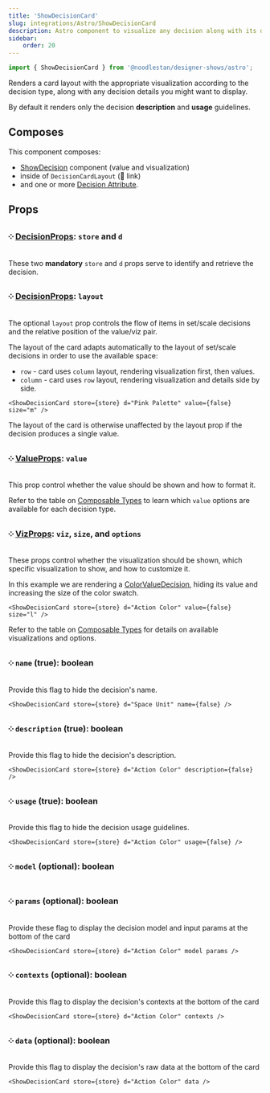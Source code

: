```yaml
---
title: 'ShowDecisionCard'
slug: integrations/Astro/ShowDecisionCard
description: Astro component to visualize any decision along with its details in a card layout.
sidebar:
    order: 20
---
```





```ts
import { ShowDecisionCard } from '@noodlestan/designer-shows/astro';
```

Renders a card layout with the appropriate visualization according to the decision type, along with any decision details you might want to display.

By default it renders only the decision **description** and **usage** guidelines.

<ShowDecisionCard store={store} d="Action Color" />

## Composes

This component composes:

-   [ShowDecision](/integrations/Astro/ShowDecision) component (value and visualization)
-   inside of `DecisionCardLayout` (🚧 link)
-   and one or more [Decision Attribute](/integrations/Astro/Composable/Attributes).

## Props

### ༶ [DecisionProps](/integrations/Astro/Props): `store` and `d`

These two **mandatory** `store` and `d` props serve to identify and retrieve the decision.

### ༶ [DecisionProps](/integrations/Astro/Props): `layout`

The optional `layout` prop controls the flow of items in set/scale decisions and the relative position of the value/viz pair.

The layout of the card adapts automatically to the layout of set/scale decisions in order to use the available space:

-   `row` - card uses `column` layout, rendering visualization first, then values.
-   `column` - card uses `row` layout, rendering visualization and details side by side.

```mdx
<ShowDecisionCard store={store} d="Pink Palette" value={false} size="m" />
```

<ShowDecisionCard store={store} d="Pink Palette" value={false} size="m" />

The layout of the card is otherwise unaffected by the layout prop if the decision produces a single value.

### ༶ [ValueProps](/integrations/Astro/Props#valueprops): `value`

This prop control whether the value should be shown and how to format it.

Refer to the table on [Composable Types](/integrations/Astro/Composable/Types) to learn which `value` options are available for each decision type.

### ༶ [VizProps](/integrations/Astro/Props#vizprops): `viz`, `size`, and `options`

These props control whether the visualization should be shown, which specific visualization to show, and how to customize it.

In this example we are rendering a [ColorValueDecision](/decision-models/color-value), hiding its value and increasing the size of the color swatch.

```mdx
<ShowDecisionCard store={store} d="Action Color" value={false} size="l" />
```

<ShowDecisionCard store={store} d="Action Color" value={false} size="l" />

Refer to the table on [Composable Types](/integrations/Astro/Composable/Types) for details on available visualizations and options.

### ༶ `name` (true): boolean

Provide this flag to hide the decision's name.

```mdx
<ShowDecisionCard store={store} d="Space Unit" name={false} />
```

<ShowDecisionCard store={store} d="Space Unit" name={false} />

### ༶ `description` (true): boolean

Provide this flag to hide the decision's description.

```mdx
<ShowDecisionCard store={store} d="Action Color" description={false} />
```

<ShowDecisionCard store={store} d="Action Color" description={false} />

### ༶ `usage` (true): boolean

Provide this flag to hide the decision usage guidelines.

```mdx
<ShowDecisionCard store={store} d="Action Color" usage={false} />
```

### ༶ `model` (optional): boolean

### ༶ `params` (optional): boolean

Provide these flag to display the decision model and input params at the bottom of the card

```mdx
<ShowDecisionCard store={store} d="Action Color" model params />
```

<ShowDecisionCard store={store} d="Action Color" model params />

### ༶ `contexts` (optional): boolean

Provide this flag to display the decision's contexts at the bottom of the card

```mdx
<ShowDecisionCard store={store} d="Action Color" contexts />
```

<ShowDecisionCard store={store} d="Action Color" contexts />

### ༶ `data` (optional): boolean

Provide this flag to display the decision's raw data at the bottom of the card

```mdx
<ShowDecisionCard store={store} d="Action Color" data />
```

<ShowDecisionCard store={store} d="Action Color" data />
